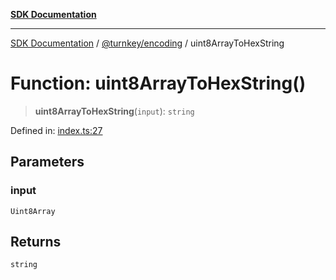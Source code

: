 [**SDK Documentation**](../../../README.mdx)

***

[SDK Documentation](../../../packages.mdx) / [@turnkey/encoding](../README.mdx) / uint8ArrayToHexString

# Function: uint8ArrayToHexString()

> **uint8ArrayToHexString**(`input`): `string`

Defined in: [index.ts:27](https://github.com/tkhq/sdk/blob/e1b1a69bdd608320aaf03cc2dbbf68dc0c52b28d/packages/encoding/src/index.ts#L27)

## Parameters

### input

`Uint8Array`

## Returns

`string`
